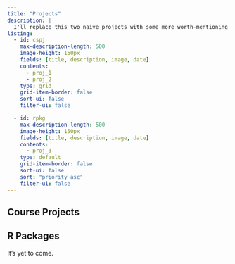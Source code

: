 ```yaml
---
title: "Projects"
description: |
  I'll replace this two naive projects with some more worth-mentioning ones soon.
listing:
  - id: cspj
    max-description-length: 500
    image-height: 150px
    fields: [title, description, image, date]
    contents: 
      - proj_1
      - proj_2
    type: grid
    grid-item-border: false
    sort-ui: false
    filter-ui: false

  - id: rpkg
    max-description-length: 500
    image-height: 150px
    fields: [title, description, image, date]
    contents: 
      - proj_3
    type: default
    grid-item-border: false
    sort-ui: false
    sort: "priority asc"
    filter-ui: false
---
```


## Course Projects

::: {#cspj}
:::


## R Packages

::: {#rpkg}
:::

It's yet to come.



